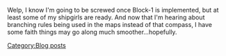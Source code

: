 Welp, I know I'm going to be screwed once Block-1 is implemented, but at least some of my shipgirls are ready. And now that I'm hearing about branching rules being used in the maps instead of that compass, I have some faith things may go along much smoother...hopefully.
[[Category:Blog posts]]